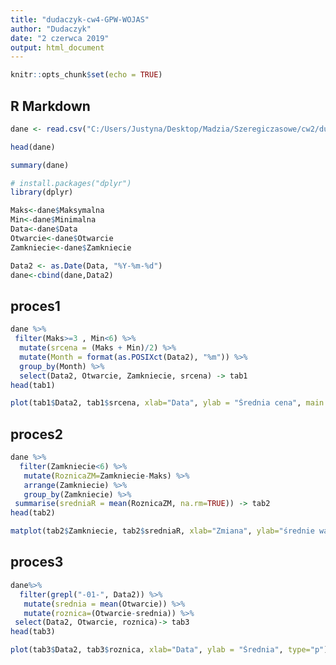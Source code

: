 ```yaml
---
title: "dudaczyk-cw4-GPW-WOJAS"
author: "Dudaczyk"
date: "2 czerwca 2019"
output: html_document
---
```


```r
knitr::opts_chunk$set(echo = TRUE)
```

## R Markdown

```r
dane <- read.csv("C:/Users/Justyna/Desktop/Madzia/Szeregiczasowe/cw2/dudaczyk-GPW-WOJAS.csv", header=TRUE)

head(dane)
```
```r
summary(dane)
```

```r
# install.packages("dplyr")
library(dplyr)
```
```r
Maks<-dane$Maksymalna
Min<-dane$Minimalna
Data<-dane$Data
Otwarcie<-dane$Otwarcie
Zamkniecie<-dane$Zamkniecie
```
```r
Data2 <- as.Date(Data, "%Y-%m-%d")
dane<-cbind(dane,Data2)
```

## proces1

```r
dane %>%
 filter(Maks>=3 , Min<6) %>%
  mutate(srcena = (Maks + Min)/2) %>%
  mutate(Month = format(as.POSIXct(Data2), "%m")) %>%
  group_by(Month) %>%
  select(Data2, Otwarcie, Zamkniecie, srcena) -> tab1
head(tab1)
```

```r
plot(tab1$Data2, tab1$srcena, xlab="Data", ylab = "Średnia cena", main = "Średnia wartość cen: Maksymalnej i Minimalnej", type="l", col="green")
```

## proces2
```r
dane %>%
  filter(Zamkniecie<6) %>%
   mutate(RoznicaZM=Zamkniecie-Maks) %>%
   arrange(Zamkniecie) %>%
   group_by(Zamkniecie) %>%
 summarise(sredniaR = mean(RoznicaZM, na.rm=TRUE)) -> tab2
head(tab2)
```

```r
matplot(tab2$Zamkniecie, tab2$sredniaR, xlab="Zmiana", ylab="średnie wartości", "l", col="red")
```

## proces3
```r
dane%>%
  filter(grepl("-01-", Data2)) %>%
   mutate(srednia = mean(Otwarcie)) %>%
   mutate(roznica=(Otwarcie-srednia)) %>%
 select(Data2, Otwarcie, roznica)-> tab3
head(tab3)
```

```r
plot(tab3$Data2, tab3$roznica, xlab="Data", ylab = "Średnia", type="p")
```
